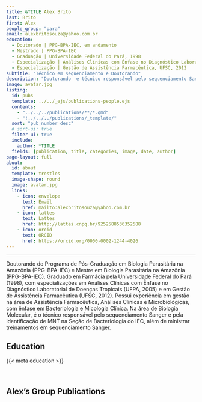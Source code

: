 ---
title: &TITLE Alex Brito
last: Brito
first: Alex
people_group: "para"
email: alexbritosouza@yahoo.com.br
education:
  - Doutorado | PPG-BPA-IEC, em andamento
  - Mestrado | PPG-BPA-IEC
  - Graduação | Universidade Federal do Pará, 1998
  - Especialização | Análises Clínicas com Ênfase no Diagnóstico Laboratorial de Doenças Tropicais, UFPA, 2005
  - Especialização | Gestão de Assistência Farmacêutica, UFSC, 2012
subtitle: "Técnico em sequenciamento e Doutorando"
description: "Doutorando  e técnico responsável pelo sequenciamento Sanger e pela identificação de MNT na Seção de Bacteriologia do IEC"
image: avatar.jpg
listing:
  id: pubs
  template: ../../_ejs/publications-people.ejs
  contents:
    - "../../../publications/**/*.qmd"
    - "!../../../publications/_template/"
  sort: "pub_number desc"
  # sort-ui: true
  filter-ui: true
  include:
    author: *TITLE
  fields: [publication, title, categories, image, date, author]
page-layout: full
about:
  id: about
  template: trestles
  image-shape: round
  image: avatar.jpg
  links:
    - icon: envelope
      text: Email
      href: mailto:alexbritosouza@yahoo.com.br
    - icon: lattes
      text: Lattes
      href: http://lattes.cnpq.br/9252588536352588
    - icon: orcid
      text: ORCID
      href: https://orcid.org/0000-0002-1244-4026
---

<hr>

:::{#about}

Doutorando do Programa de Pós-Graduação em Biologia Parasitária na Amazônia (PPG-BPA-IEC) e Mestre em Biologia Parasitária na Amazônia (PPG-BPA-IEC). Graduado em Farmácia pela Universidade Federal do Pará (1998), com especializações em Análises Clínicas com Ênfase no Diagnóstico Laboratorial de Doenças Tropicais (UFPA, 2005) e em Gestão de Assistência Farmacêutica (UFSC, 2012). Possui experiência em gestão na área de Assistência Farmacêutica, Análises Clínicas e Microbiológicas, com ênfase em Bacteriologia e Micologia Clínica. Na área de Biologia Molecular, é o técnico responsável pelo sequenciamento Sanger e pela identificação de MNT na Seção de Bacteriologia do IEC, além de ministrar treinamentos em sequenciamento Sanger.

## Education
{{< meta education >}}

<br>

:::

## Alex's Group Publications

:::{#pubs}
:::

